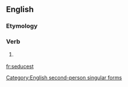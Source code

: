 ==English==

===Etymology===
{{suffix|seduce|est}}

===Verb===
{{en-verb form}}

# {{archaic}} {{form of|Second-person singular simple present form|seduce}}

[[Category:English second-person singular forms]]

[[fr:seducest]]